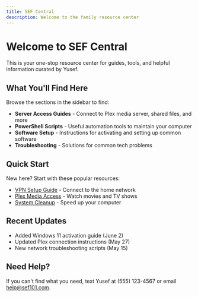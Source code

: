 ```yaml
---
title: SEF Central
description: Welcome to the family resource center
---
```


# Welcome to SEF Central

This is your one-stop resource center for guides, tools, and helpful information curated by Yusef.

## What You'll Find Here

Browse the sections in the sidebar to find:

- **Server Access Guides** - Connect to Plex media server, shared files, and more
- **PowerShell Scripts** - Useful automation tools to maintain your computer
- **Software Setup** - Instructions for activating and setting up common software
- **Troubleshooting** - Solutions for common tech problems

## Quick Start

New here? Start with these popular resources:

- [VPN Setup Guide](/docs/server-guides/vpn-setup) - Connect to the home network
- [Plex Media Access](/docs/server-guides/plex-streaming) - Watch movies and TV shows
- [System Cleanup](/docs/powershell/system-cleanup) - Speed up your computer

## Recent Updates

- Added Windows 11 activation guide (June 2)
- Updated Plex connection instructions (May 27)
- New network troubleshooting scripts (May 15)

## Need Help?

If you can't find what you need, text Yusef at (555) 123-4567 or email help@sef101.com.